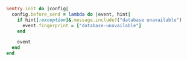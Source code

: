 ```ruby
Sentry.init do |config|
  config.before_send = lambda do |event, hint|
    if hint[:exception]&.message.include?("database unavailable")
      event.fingerprint = ["database-unavailable"]
    end

    event
  end
end
```
